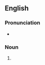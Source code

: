 ==English==

===Pronunciation===
* {{a|US}} {{IPA|/əˈbɔt.si/}}

===Noun===
{{en-noun|pl=abozzi}}

# {{context|art}} {{alternative form of|abbozzo}}